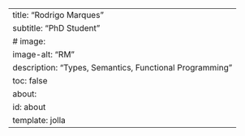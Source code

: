 ---
title: "Rodrigo Marques"
subtitle: "PhD Student"
# image: 
image-alt: "RM"
description: "Types, Semantics, Functional Programming"
toc: false
about:
  id: about
  template: jolla
---
